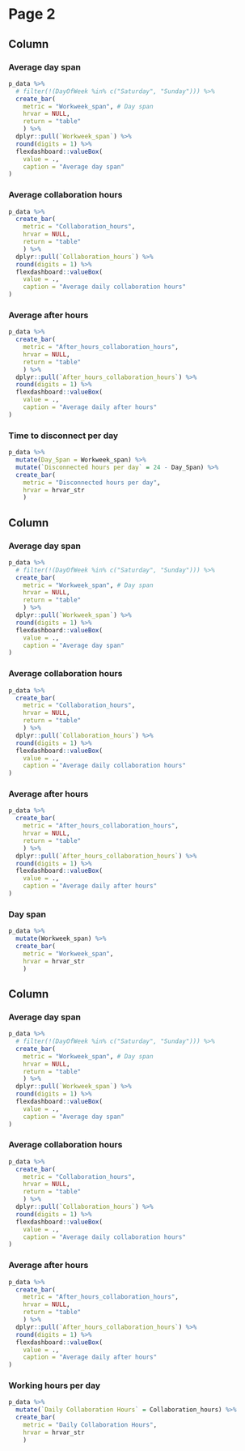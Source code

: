 Page 2
=====================================

Column {data-width=33%}
----------------------------------------------------------------------------

### Average day span

```r
p_data %>%
  # filter(!(DayOfWeek %in% c("Saturday", "Sunday"))) %>%
  create_bar(
    metric = "Workweek_span", # Day span
    hrvar = NULL,
    return = "table"
    ) %>%
  dplyr::pull(`Workweek_span`) %>%
  round(digits = 1) %>%
  flexdashboard::valueBox(
    value = .,
    caption = "Average day span"
)
```

### Average collaboration hours

```r
p_data %>%
  create_bar(
    metric = "Collaboration_hours", 
    hrvar = NULL,
    return = "table"
    ) %>%
  dplyr::pull(`Collaboration_hours`) %>%
  round(digits = 1) %>%
  flexdashboard::valueBox(
    value = .,
    caption = "Average daily collaboration hours"
)
```

### Average after hours

```r
p_data %>%
  create_bar(
    metric = "After_hours_collaboration_hours", 
    hrvar = NULL,
    return = "table"
    ) %>%
  dplyr::pull(`After_hours_collaboration_hours`) %>%
  round(digits = 1) %>%
  flexdashboard::valueBox(
    value = .,
    caption = "Average daily after hours"
)
```

### Time to disconnect per day

```r
p_data %>%
  mutate(Day_Span = Workweek_span) %>%
  mutate(`Disconnected hours per day` = 24 - Day_Span) %>%
  create_bar(
    metric = "Disconnected hours per day",
    hrvar = hrvar_str
    )
```

Column {data-width=33%}
----------------------------------------------------------------------------

### Average day span

```r
p_data %>%
  # filter(!(DayOfWeek %in% c("Saturday", "Sunday"))) %>%
  create_bar(
    metric = "Workweek_span", # Day span
    hrvar = NULL,
    return = "table"
    ) %>%
  dplyr::pull(`Workweek_span`) %>%
  round(digits = 1) %>%
  flexdashboard::valueBox(
    value = .,
    caption = "Average day span"
)
```

### Average collaboration hours

```r
p_data %>%
  create_bar(
    metric = "Collaboration_hours", 
    hrvar = NULL,
    return = "table"
    ) %>%
  dplyr::pull(`Collaboration_hours`) %>%
  round(digits = 1) %>%
  flexdashboard::valueBox(
    value = .,
    caption = "Average daily collaboration hours"
)
```

### Average after hours

```r
p_data %>%
  create_bar(
    metric = "After_hours_collaboration_hours", 
    hrvar = NULL,
    return = "table"
    ) %>%
  dplyr::pull(`After_hours_collaboration_hours`) %>%
  round(digits = 1) %>%
  flexdashboard::valueBox(
    value = .,
    caption = "Average daily after hours"
)
```

### Day span

```r
p_data %>%
  mutate(Workweek_span) %>%
  create_bar(
    metric = "Workweek_span",
    hrvar = hrvar_str
    )
```

Column {data-width=33%}
----------------------------------------------------------------------------

### Average day span

```r
p_data %>%
  # filter(!(DayOfWeek %in% c("Saturday", "Sunday"))) %>%
  create_bar(
    metric = "Workweek_span", # Day span
    hrvar = NULL,
    return = "table"
    ) %>%
  dplyr::pull(`Workweek_span`) %>%
  round(digits = 1) %>%
  flexdashboard::valueBox(
    value = .,
    caption = "Average day span"
)
```

### Average collaboration hours

```r
p_data %>%
  create_bar(
    metric = "Collaboration_hours", 
    hrvar = NULL,
    return = "table"
    ) %>%
  dplyr::pull(`Collaboration_hours`) %>%
  round(digits = 1) %>%
  flexdashboard::valueBox(
    value = .,
    caption = "Average daily collaboration hours"
)
```

### Average after hours

```r
p_data %>%
  create_bar(
    metric = "After_hours_collaboration_hours", 
    hrvar = NULL,
    return = "table"
    ) %>%
  dplyr::pull(`After_hours_collaboration_hours`) %>%
  round(digits = 1) %>%
  flexdashboard::valueBox(
    value = .,
    caption = "Average daily after hours"
)
```

### Working hours per day

```r
p_data %>%
  mutate(`Daily Collaboration Hours` = Collaboration_hours) %>%
  create_bar(
    metric = "Daily Collaboration Hours",
    hrvar = hrvar_str
    )
```

